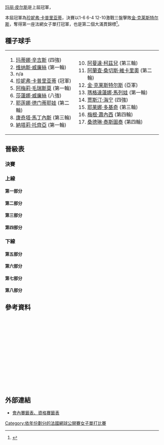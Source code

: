 {{noteTA|G1=Tennis
|1=zh-hans:轮; zh-hk:圈 ;zh-tw:轮
|2=zh-hans:半区; zh-hk:半部; zh-tw:線;
|3=zh-hans:半决赛; zh-hk:準決賽; zh-tw:四強;
|4=zh-hans:半準决赛; zh-hk:半準決賽; zh-tw:八強;
}}

{{GrandSlamEvents|2001|法國網球公開賽|
 | defchamp = {{flagicon|FRA}} [[玛丽·皮尔斯|玛丽·皮尔斯]]
 | champ = {{flagicon|USA}} [[珍妮弗·卡普里亚蒂|珍妮弗·卡普里亚蒂]]
 | runner = {{flagicon|BEL}} [[金·克莱斯特尔斯|金·克莱斯特尔斯]]
 | score = 1-6, 6-4, 12-10
}}

{{main|2001年法國網球公開賽}}

[[玛丽·皮尔斯|玛丽·皮尔斯]]是上屆冠軍，

本屆冠軍為[[珍妮弗·卡普里亚蒂|珍妮弗·卡普里亚蒂]]，決賽以1-6 6-4 12-10激戰三盤擊敗[[金·克莱斯特尔斯|金·克莱斯特尔斯]]，奪得第一座法網女子單打冠軍，也是第二個大滿貫錦標<ref>{{Cite web |url=http://www.nytimes.com/2001/06/10/sports/tennis-capriati-fashions-french-open-masterpiece.html |title=TENNIS; Capriati Fashions French Open Masterpiece - The New York Times<!-- 机器人生成的标题 --> |accessdate=2010-03-03 |archive-date=2015-05-27 |archive-url=https://web.archive.org/web/20150527160824/http://www.nytimes.com/2001/06/10/sports/tennis-capriati-fashions-french-open-masterpiece.html |dead-url=no }}</ref>。

==種子球手==
{|
|valign=top|
<ol>
<li> {{flagicon|SUI}} [[玛蒂娜·辛吉斯|玛蒂娜·辛吉斯]] (四強)</li>
<li> {{flagicon|USA}} [[维纳斯·威廉絲|维纳斯·威廉絲]] (第一輪)</li>
<li> n/a </li>
<li> {{flagicon|USA}} [[珍妮弗·卡普里亚蒂|珍妮弗·卡普里亚蒂]] (冠軍)</li>
<li> {{flagicon|FRA}} [[阿梅莉·毛瑞斯莫|阿梅莉·毛瑞斯莫]] (第一輪)</li>
<li> {{flagicon|USA}} [[莎蓮娜·威廉絲|莎蓮娜·威廉絲]] (八強)</li>
<li> {{flagicon|RUS}} [[耶莲娜·德门蒂耶娃|耶莲娜·德门蒂耶娃]] (第二輪)</li>
<li> {{flagicon|ESP}} [[康奇塔·馬丁內斯|康奇塔·馬丁內斯]] (第三輪)</li>
<li> {{flagicon|FRA}} [[納塔莉·托齊亞|納塔莉·托齊亞]] (第一輪)</li>
</ol>
|valign=top|
<ol start=10>
<li> {{flagicon|RSA}} [[阿曼達·柯茲兒|阿曼達·柯茲兒]] (第三輪)</li>
<li> {{flagicon|ESP}} [[阿蘭查·桑切斯·維卡里奧|阿蘭查·桑切斯·維卡里奧]] (第二輪)</li>
<li> {{flagicon|BEL}} [[金·克莱斯特尔斯|金·克莱斯特尔斯]] (亞軍)</li>
<li> {{flagicon|BUL}} [[瑪格達蓮娜·馬列娃|瑪格達蓮娜·馬列娃]] (第一輪)</li>
<li> {{flagicon|BEL}} [[贾斯汀·海宁|贾斯汀·海宁]] (四強)</li>
<li> {{flagicon|YUG|FR}} [[耶莱娜·多基奇|耶莱娜·多基奇]] (第三輪)</li>
<li> {{flagicon|USA}} [[梅根·蕭內西|梅根·蕭內西]] (第四輪)</li>
<li> {{flagicon|FRA}} [[桑德琳·泰斯圖泰|桑德琳·泰斯圖泰]] (第四輪)</li>
</ol>
|}

==晉級表==
{{Draw key}}

===決賽===
{{8TeamBracket-Tennis3
| RD1=八強
| RD2=四強
| RD3=決賽
| team-width=175
| RD3-team1={{flagicon|USA}} '''[[珍妮弗·卡普里亚蒂|卡普里亚蒂]]'''
| RD3-seed1=4
| RD3-team2={{flagicon|BEL}} [[金·克莱斯特尔斯|克莱斯特尔斯]]
| RD3-seed2=12
| RD3-score1-1=1
| RD3-score2-1='''6'''
| RD3-score1-2='''6'''
| RD3-score2-2=4
| RD3-score1-3='''12'''
| RD3-score2-3=10
| RD2-team1={{flagicon|SUI}} [[玛蒂娜·辛吉斯|辛吉斯]]
| RD2-seed1=1
| RD2-team2={{flagicon|USA}} '''[[珍妮弗·卡普里亚蒂|卡普里亚蒂]]'''
| RD2-seed2=4
| RD2-score1-1=4
| RD2-score2-1='''6'''
| RD2-score1-2=3
| RD2-score2-2='''6'''
| RD2-team3={{flagicon|BEL}} '''[[金·克莱斯特尔斯|克莱斯特尔斯]]'''
| RD2-seed3=12
| RD2-team4={{flagicon|BEL}} [[贾斯汀·海宁|海宁]]
| RD2-seed4=14
| RD2-score3-1=2
| RD2-score4-1='''6'''
| RD2-score3-2='''7'''
| RD2-score4-2=5
| RD2-score3-3='''6'''
| RD2-score4-3=3
| RD1-team1={{flagicon|SUI}} '''[[玛蒂娜·辛吉斯|辛吉斯]]'''
| RD1-seed1=1
| RD1-team2={{flagicon|ITA}} [[弗蘭切斯卡·斯基亞沃內|斯基亞沃內]]
| RD1-seed2= 
| RD1-score1-1='''6'''
| RD1-score2-1=1
| RD1-score1-2='''6'''
| RD1-score2-2=4
| RD1-team3={{flagicon|USA}} '''[[珍妮弗·卡普里亚蒂|卡普里亚蒂]]'''
| RD1-seed3=4
| RD1-team4={{flagicon|USA}} [[莎蓮娜·威廉絲|S 威廉絲]]
| RD1-seed4=6
| RD1-score3-1='''6'''
| RD1-score4-1=2
| RD1-score3-2=5
| RD1-score4-2='''7'''
| RD1-score3-3='''6'''
| RD1-score4-3=2
| RD1-team5={{flagicon|BEL}} '''[[金·克莱斯特尔斯|克莱斯特尔斯]]'''
| RD1-seed5=12
| RD1-team6={{flagicon|HUN}} [[佩特拉·曼杜拉|曼杜拉]]
| RD1-seed6=Q
| RD1-score5-1='''6'''
| RD1-score6-1=1
| RD1-score5-2='''6'''
| RD1-score6-2=3
| RD1-team7={{flagicon|RUS}} [[莉娜·克拉斯诺鲁茨卡娅|克拉斯诺鲁茨卡娅]]
| RD1-seed7= 
| RD1-team8={{flagicon|BEL}} '''[[贾斯汀·海宁|海宁]]'''
| RD1-seed8=14
| RD1-score7-1=1
| RD1-score8-1='''6'''
| RD1-score7-2=2
| RD1-score8-2='''6'''
}}
===上線===
====第一部分====
{{16TeamBracket-Compact-Tennis3
| RD1=第一輪
| RD2=第二輪
| RD3=第三輪
| RD4=第四輪
| RD4-team01={{flagicon|SUI}} '''[[玛蒂娜·辛吉斯|辛吉斯]]'''
| RD4-seed01=1
| RD4-team02={{flagicon|FRA}} [[桑德琳·泰斯圖泰|泰斯圖泰]]
| RD4-seed02=17
| RD4-score01-1='''6'''
| RD4-score02-1=1
| RD4-score01-2=2
| RD4-score02-2='''6'''
| RD4-score01-3='''6'''
| RD4-score02-3=2
| RD3-team01={{flagicon|SUI}} '''[[玛蒂娜·辛吉斯|辛吉斯]]'''
| RD3-seed01=1
| RD3-team02={{flagicon|AUS}} [[Rachel_McQuillan|McQuillan]]
| RD3-seed02=
| RD3-score01-1='''7'''
| RD3-score02-1=5
| RD3-score01-2='''6'''
| RD3-score02-2=1
| RD3-team03={{flagicon|RUS}} [[Elena_Bovina|Bovina]]
| RD3-seed03=
| RD3-team04={{flagicon|FRA}} '''[[桑德琳·泰斯圖泰|泰斯圖泰]]'''
| RD3-seed04=17
| RD3-score03-1=3
| RD3-score04-1='''6'''
| RD3-score03-2=6<sup>3</sup>
| RD3-score04-2='''7<sup>7</sup>'''
| RD2-team01={{flagicon|SUI}} '''[[玛蒂娜·辛吉斯|辛吉斯]]'''
| RD2-seed01=1
| RD2-team02={{flagicon|COL}} [[Catalina_Castano|Castano]]
| RD2-seed02=
| RD2-score01-1='''6'''
| RD2-score02-1=1
| RD2-score01-2='''6'''
| RD2-score02-2=0
| RD2-team03={{flagicon|AUS}} '''[[Rachel_McQuillan|McQuillan]]'''
| RD2-seed03=
| RD2-team04={{flagicon|USA}} [[Jill_Craybas|Craybas]]
| RD2-seed04=
| RD2-score03-1=4
| RD2-score04-1='''6'''
| RD2-score03-2='''6'''
| RD2-score04-2=1
| RD2-score03-3='''10'''
| RD2-score04-3=8
| RD2-team05={{flagicon|SVK}} [[Martina_Sucha|Sucha]]
| RD2-seed05=Q
| RD2-team06={{flagicon|RUS}} '''[[Elena_Bovina|Bovina]]'''
| RD2-seed06=
| RD2-score05-1=3
| RD2-score06-1='''6'''
| RD2-score05-2='''6'''
| RD2-score06-2=2
| RD2-score05-3=2
| RD2-score06-3='''6'''
| RD2-team07={{flagicon|BLR}} [[Tatiana_Poutchek|Poutchek]]
| RD2-seed07=
| RD2-team08={{flagicon|FRA}} '''[[桑德琳·泰斯圖泰|泰斯圖泰]]'''
| RD2-seed08=17
| RD2-score07-1=4
| RD2-score08-1='''6'''
| RD2-score07-2=0
| RD2-score08-2='''6'''
| RD1-team01={{flagicon|SUI}} '''[[玛蒂娜·辛吉斯|辛吉斯]]'''
| RD1-seed01=1
| RD1-team02={{flagicon|ESP}} [[Gala_Leon_Garcia|Leon Garcia]]
| RD1-seed02=
| RD1-score01-1='''6'''
| RD1-score02-1=1
| RD1-score01-2='''6'''
| RD1-score02-2=0
| RD1-team03={{flagicon|COL}} '''[[Catalina_Castano|Castano]]'''
| RD1-seed03=
| RD1-team04={{flagicon|FRA}} [[Marion_Bartoli|Bartoli]]
| RD1-seed04=WC
| RD1-score03-1='''6'''
| RD1-score04-1=4
| RD1-score03-2='''6'''
| RD1-score04-2=3
| RD1-team05={{flagicon|AUS}} '''[[Rachel_McQuillan|McQuillan]]'''
| RD1-seed05=
| RD1-team06={{flagicon|INA}} [[Wynne_Prakusya|Prakusya]]
| RD1-seed06=LL
| RD1-score05-1=3
| RD1-score06-1='''6'''
| RD1-score05-2='''6'''
| RD1-score06-2=1
| RD1-score05-3='''6'''
| RD1-score06-3=1
| RD1-team07={{flagicon|USA}} '''[[Jill_Craybas|Craybas]]'''
| RD1-seed07=
| RD1-team08={{flagicon|CZE}} [[Sandra_Kleinová|Kleinová]]
| RD1-seed08=
| RD1-score07-1=4
| RD1-score08-1='''6'''
| RD1-score07-2='''6'''
| RD1-score08-2=1
| RD1-score07-3='''7'''
| RD1-score08-3=5
| RD1-team09={{flagicon|SVK}} '''[[Martina_Sucha|Sucha]]'''
| RD1-seed09=Q
| RD1-team10={{flagicon|RUS}} [[Anastasia_Myskina|Myskina]]
| RD1-seed10=
| RD1-score09-1='''6'''
| RD1-score10-1=2
| RD1-score09-2='''6'''
| RD1-score10-2=4
| RD1-team11={{flagicon|RUS}} '''[[Elena_Bovina|Bovina]]'''
| RD1-seed11=
| RD1-team12={{flagicon|CAN}} [[Jana_Nejedly|Nejedly]]
| RD1-seed12=
| RD1-score11-1='''6'''
| RD1-score12-1=0
| RD1-score11-2='''6'''
| RD1-score12-2=4
| RD1-team13={{flagicon|BLR}} '''[[Tatiana_Poutchek|Poutchek]]'''
| RD1-seed13=
| RD1-team14={{flagicon|AUS}} [[Evie_Dominikovic|Dominikovic]]
| RD1-seed14=
| RD1-score13-1=1
| RD1-score14-1='''6'''
| RD1-score13-2='''6'''
| RD1-score14-2=2
| RD1-score13-3='''6'''
| RD1-score14-3=3
| RD1-team15={{flagicon|FRA}} '''[[桑德琳·泰斯圖泰|泰斯圖泰]]'''
| RD1-seed15=17
| RD1-team16={{flagicon|USA}} [[Dawn_Buth|Buth]]
| RD1-seed16=
| RD1-score15-1='''6'''
| RD1-score16-1=1
| RD1-score15-2='''6'''
| RD1-score16-2=1
}}

====第二部分====
{{16TeamBracket-Compact-Tennis3
| RD1=第一輪
| RD2=第二輪
| RD3=第三輪
| RD4=第四輪
| RD4-team01={{flagicon|ITA}} '''[[弗蘭切斯卡·斯基亞沃內|斯基亞沃內]]'''
| RD4-seed01=
| RD4-team02={{flagicon|ZIM}} [[Cara_Black|Black]]
| RD4-seed02=
| RD4-score01-1='''7<sup>7</sup>'''
| RD4-score02-1=6<sup>2</sup>
| RD4-score01-2='''6'''
| RD4-score02-2=1
| RD3-team01={{flagicon|RSA}} [[阿曼達·柯茲兒|柯茲兒]]
| RD3-seed01=10
| RD3-team02={{flagicon|ITA}} '''[[弗蘭切斯卡·斯基亞沃內|斯基亞沃內]]'''
| RD3-seed02=
| RD3-score01-1=5
| RD3-score02-1='''7'''
| RD3-score01-2=4
| RD3-score02-2='''6'''
| RD3-team03={{flagicon|ZIM}} '''[[Cara_Black|Black]]'''
| RD3-seed03=
| RD3-team04={{flagicon|ESP}} [[康奇塔·馬丁內斯|馬丁內斯]]
| RD3-seed04=8
| RD3-score03-1=3
| RD3-score04-1='''6'''
| RD3-score03-2='''6'''
| RD3-score04-2=3
| RD3-score03-3='''6'''
| RD3-score04-3=4
| RD2-team01={{flagicon|RSA}} '''[[阿曼達·柯茲兒|柯茲兒]]'''
| RD2-seed01=10
| RD2-team02={{flagicon|ESP}} [[Virginia_Ruano_Pascual|Ruano Pascual]]
| RD2-seed02=
| RD2-score01-1='''6'''
| RD2-score02-1=4
| RD2-score01-2='''7'''
| RD2-score02-2=5
| RD2-team03={{flagicon|ESP}} [[Angeles_Montolio|Montolio]]
| RD2-seed03=
| RD2-team04={{flagicon|ITA}} '''[[弗蘭切斯卡·斯基亞沃內|斯基亞沃內]]'''
| RD2-seed04=
| RD2-score03-1=4
| RD2-score04-1='''6'''
| RD2-score03-2=1
| RD2-score04-2='''6'''
| RD2-team05={{flagicon|SUI}} [[Patty_Schnyder|Schnyder]]
| RD2-seed05=
| RD2-team06={{flagicon|ZIM}} '''[[Cara_Black|Black]]'''
| RD2-seed06=
| RD2-score05-1=2
| RD2-score06-1='''6'''
| RD2-score05-2=5
| RD2-score06-2='''7'''
| RD2-team07={{flagicon|SVK}} [[Daniela_Hantuchová|Hantuchová]]
| RD2-seed07=
| RD2-team08={{flagicon|ESP}} '''[[康奇塔·馬丁內斯|馬丁內斯]]'''
| RD2-seed08=8
| RD2-score07-1=6<sup>4</sup>
| RD2-score08-1='''7<sup>7</sup>'''
| RD2-score07-2=4
| RD2-score08-2='''6'''
| RD1-team01={{flagicon|RSA}} '''[[阿曼達·柯茲兒|柯茲兒]]'''
| RD1-seed01=10
| RD1-team02={{flagicon|GER}} [[Bianka_Lamade|Lamade]]
| RD1-seed02=
| RD1-score01-1='''6'''
| RD1-score02-1=4
| RD1-score01-2='''6'''
| RD1-score02-2=2
| RD1-team03={{flagicon|ESP}} '''[[Virginia_Ruano_Pascual|Ruano Pascual]]'''
| RD1-seed03=
| RD1-team04={{flagicon|USA}} [[Jennifer_Hopkins|Hopkins]]
| RD1-seed04=
| RD1-score03-1='''6'''
| RD1-score04-1=1
| RD1-score03-2='''6'''
| RD1-score04-2=1
| RD1-team05={{flagicon|ESP}} '''[[Angeles_Montolio|Montolio]]'''
| RD1-seed05=
| RD1-team06={{flagicon|USA}} [[Sandra_Cacic|Cacic]]
| RD1-seed06=
| RD1-score05-1='''6'''
| RD1-score06-1=1
| RD1-score05-2='''6'''
| RD1-score06-2=0
| RD1-team07={{flagicon|ITA}} '''[[弗蘭切斯卡·斯基亞沃內|斯基亞沃內]]'''
| RD1-seed07=
| RD1-team08={{flagicon|SUI}} [[Miroslava_Vavrinec|Vavrinec (Federer)]]
| RD1-seed08=
| RD1-score07-1='''6'''
| RD1-score08-1=4
| RD1-score07-2='''7'''
| RD1-score08-2=5
| RD1-team09={{flagicon|SUI}} '''[[Patty_Schnyder|Schnyder]]'''
| RD1-seed09=
| RD1-team10={{flagicon|USA}} [[Allison_Bradshaw|Bradshaw]]
| RD1-seed10=
| RD1-score09-1='''6'''
| RD1-score10-1=0
| RD1-score09-2='''6'''
| RD1-score10-2=3
| RD1-team11={{flagicon|ZIM}} '''[[Cara_Black|Black]]'''
| RD1-seed11=
| RD1-team12={{flagicon|NED}} [[Kristie_Boogert|Boogert]]
| RD1-seed12=
| RD1-score11-1='''6'''
| RD1-score12-1=2
| RD1-score11-2='''6'''
| RD1-score12-2=0
| RD1-team13={{flagicon|SVK}} '''[[Daniela_Hantuchová|Hantuchová]]'''
| RD1-seed13=
| RD1-team14={{flagicon|USA}} [[Alexandra_Stevenson|Stevenson]]
| RD1-seed14=
| RD1-score13-1='''6'''
| RD1-score14-1=3
| RD1-score13-2='''6'''
| RD1-score14-2=3
| RD1-team15={{flagicon|ESP}} '''[[康奇塔·馬丁內斯|馬丁內斯]]'''
| RD1-seed15=8
| RD1-team16={{flagicon|FRA}} [[Anne-Gaelle_Sidot|Sidot]]
| RD1-seed16=
| RD1-score15-1='''6'''
| RD1-score16-1=1
| RD1-score15-2='''6'''
| RD1-score16-2=1
}}

====第三部分====
{{16TeamBracket-Compact-Tennis3
| RD1=第一輪
| RD2=第二輪
| RD3=第三輪
| RD4=第四輪
| RD4-team01={{flagicon|USA}} '''[[珍妮弗·卡普里亚蒂|卡普里亚蒂]]'''
| RD4-seed01=4
| RD4-team02={{flagicon|USA}} [[梅根·蕭內西|蕭內西]]
| RD4-seed02=16
| RD4-score01-1='''7'''
| RD4-score02-1=5
| RD4-score01-2='''6'''
| RD4-score02-2=1
| RD3-team01={{flagicon|USA}} '''[[珍妮弗·卡普里亚蒂|卡普里亚蒂]]'''
| RD3-seed01=4
| RD3-team02={{flagicon|CRO}} [[Mirjana_Lučić|Lučić]]
| RD3-seed02=Q
| RD3-score01-1='''6'''
| RD3-score02-1=3
| RD3-score01-2='''6'''
| RD3-score02-2=1
| RD3-team03={{flagicon|SVK}} [[Janette_Husárová|Husárová]]
| RD3-seed03=
| RD3-team04={{flagicon|USA}} '''[[梅根·蕭內西|蕭內西]]'''
| RD3-seed04=16
| RD3-score03-1=5
| RD3-score04-1='''7'''
| RD3-score03-2=4
| RD3-score04-2='''6'''
| RD2-team01={{flagicon|USA}} '''[[珍妮弗·卡普里亚蒂|卡普里亚蒂]]'''
| RD2-seed01=4
| RD2-team02={{flagicon|ITA}} [[Tathiana_Garbin|Garbin]]
| RD2-seed02=
| RD2-score01-1='''6'''
| RD2-score02-1=2
| RD2-score01-2='''6'''
| RD2-score02-2=1
| RD2-team03={{flagicon|CRO}} '''[[Mirjana_Lučić|Lučić]]'''
| RD2-seed03=Q
| RD2-team04={{flagicon|ESP}} [[Eva_Bes-Ostariz|Bes-Ostariz]]
| RD2-seed04=Q
| RD2-score03-1='''6'''
| RD2-score04-1=1
| RD2-score03-2='''6'''
| RD2-score04-2=3
| RD2-team05={{flagicon|FRA}} [[Laurence_Andretto|Andretto]]
| RD2-seed05=WC
| RD2-team06={{flagicon|SVK}} '''[[Janette_Husárová|Husárová]]'''
| RD2-seed06=
| RD2-score05-1=2
| RD2-score06-1='''6'''
| RD2-score05-2=2
| RD2-score06-2='''6'''
| RD2-team07={{flagicon|USA}} [[Meilen_Tu|Tu]]
| RD2-seed07=
| RD2-team08={{flagicon|USA}} '''[[梅根·蕭內西|蕭內西]]'''
| RD2-seed08=16
| RD2-score07-1='''6'''
| RD2-score08-1=3
| RD2-score07-2=1
| RD2-score08-2='''6'''
| RD2-score07-3=1
| RD2-score08-3='''6'''
| RD1-team01={{flagicon|USA}} '''[[珍妮弗·卡普里亚蒂|卡普里亚蒂]]'''
| RD1-seed01=4
| RD1-team02={{flagicon|FRA}} [[Émilie_Loit|Loit]]
| RD1-seed02=
| RD1-score01-1='''6'''
| RD1-score02-1=2
| RD1-score01-2='''7'''
| RD1-score02-2=5
| RD1-team03={{flagicon|ITA}} '''[[Tathiana_Garbin|Garbin]]'''
| RD1-seed03=
| RD1-team04={{flagicon|ESP}} [[Conchita_Martínez_Granados|Martínez Granados]]
| RD1-seed04=Q
| RD1-score03-1='''6'''
| RD1-score04-1=3
| RD1-score03-2='''6'''
| RD1-score04-2=1
| RD1-team05={{flagicon|CRO}} '''[[Mirjana_Lučić|Lučić]]'''
| RD1-seed05=Q
| RD1-team06={{flagicon|GER}} [[Marlene_Weingartner|Weingartner]]
| RD1-seed06=
| RD1-score05-1=3
| RD1-score06-1='''6'''
| RD1-score05-2='''6'''
| RD1-score06-2=1
| RD1-score05-3='''6'''
| RD1-score06-3=1
| RD1-team07={{flagicon|ESP}} '''[[Eva_Bes-Ostariz|Bes-Ostariz]]'''
| RD1-seed07=Q
| RD1-team08={{flagicon|BUL}} [[Pavlina_Nola|Nola]]
| RD1-seed08=
| RD1-score07-1='''6'''
| RD1-score08-1=1
| RD1-score07-2='''6'''
| RD1-score08-2=4
| RD1-team09={{flagicon|FRA}} '''[[Laurence_Andretto|Andretto]]'''
| RD1-seed09=WC
| RD1-team10={{flagicon|VEN}} [[Maria_Vento-Kabchi|Vento]]
| RD1-seed10=
| RD1-score09-1='''7'''
| RD1-score10-1=5
| RD1-score09-2='''6'''
| RD1-score10-2=0
| RD1-team11={{flagicon|SVK}} '''[[Janette_Husárová|Husárová]]'''
| RD1-seed11=
| RD1-team12={{flagicon|SVK}} [[Ľudmila_Cervanová|Cervanová]]
| RD1-seed12=
| RD1-score11-1='''6'''
| RD1-score12-1=2
| RD1-score11-2='''6'''
| RD1-score12-2=4
| RD1-team13={{flagicon|USA}} '''[[Meilen_Tu|Tu]]'''
| RD1-seed13=
| RD1-team14={{flagicon|FRA}} [[Alexandra_Fusai|Fusai]]
| RD1-seed14=WC
| RD1-score13-1='''6'''
| RD1-score14-1=3
| RD1-score13-2='''6'''
| RD1-score14-2=3
| RD1-team15={{flagicon|USA}} '''[[梅根·蕭內西|蕭內西]]'''
| RD1-seed15=16
| RD1-team16={{flagicon|SLO}} [[Tina_Pisnik|Pisnik]]
| RD1-seed16=
| RD1-score15-1='''6'''
| RD1-score16-1=3
| RD1-score15-2='''6'''
| RD1-score16-2=1
}}

====第四部分====
{{16TeamBracket-Compact-Tennis3
| RD1=第一輪
| RD2=第二輪
| RD3=第三輪
| RD4=第四輪
| RD4-team01={{flagicon|RUS}} [[Nadia_Petrova|Petrova]]
| RD4-seed01=
| RD4-team02={{flagicon|USA}} '''[[莎蓮娜·威廉絲|S 威廉絲]]'''
| RD4-seed02=6
| RD4-score01-1=3
| RD4-score02-1='''6'''
| RD4-score01-2=1
| RD4-score02-2='''6'''
| RD3-team01={{flagicon|USA}} [[Amy_Frazier|Frazier]]
| RD3-seed01=
| RD3-team02={{flagicon|RUS}} '''[[Nadia_Petrova|Petrova]]'''
| RD3-seed02=
| RD3-score01-1='''7<sup>7</sup>'''
| RD3-score02-1=6<sup>2</sup>
| RD3-score01-2=4
| RD3-score02-2='''6'''
| RD3-score01-3=3
| RD3-score02-3='''6'''
| RD3-team03={{flagicon|HUN}} [[Zsófia_Gubacsi|Gubacsi]]
| RD3-seed03=Q
| RD3-team04={{flagicon|USA}} '''[[莎蓮娜·威廉絲|S 威廉絲]]'''
| RD3-seed04=6
| RD3-score03-1=1
| RD3-score04-1='''6'''
| RD3-score03-2=2
| RD3-score04-2='''6'''
| RD2-team01={{flagicon|ESP}} [[阿蘭查·桑切斯·維卡里奧|桑切斯·維卡里奧]]
| RD2-seed01=11
| RD2-team02={{flagicon|USA}} '''[[Amy_Frazier|Frazier]]'''
| RD2-seed02=
| RD2-score01-1='''6'''
| RD2-score02-1=1
| RD2-score01-2=3
| RD2-score02-2='''6'''
| RD2-score01-3=4
| RD2-score02-3='''6'''
| RD2-team03={{flagicon|RUS}} '''[[Nadia_Petrova|Petrova]]'''
| RD2-seed03=
| RD2-team04={{flagicon|ESP}} [[Magüi_Serna|Serna]]
| RD2-seed04=
| RD2-score03-1='''6'''
| RD2-score04-1=2
| RD2-score03-2='''6'''
| RD2-score04-2=2
| RD2-team05={{flagicon|GER}} [[Barbara_Rittner|Rittner]]
| RD2-seed05=
| RD2-team06={{flagicon|HUN}} '''[[Zsófia_Gubacsi|Gubacsi]]'''
| RD2-seed06=Q
| RD2-score05-1='''6'''
| RD2-score06-1=0
| RD2-score05-2=5
| RD2-score06-2='''7'''
| RD2-score05-3=4
| RD2-score06-3='''6'''
| RD2-team07={{flagicon|SLO}} [[Katarina_Srebotnik|Srebotnik]]
| RD2-seed07=Q
| RD2-team08={{flagicon|USA}} '''[[莎蓮娜·威廉絲|S 威廉絲]]'''
| RD2-seed08=6
| RD2-score07-1=0
| RD2-score08-1='''6'''
| RD2-score07-2=5
| RD2-score08-2='''7'''
| RD1-team01={{flagicon|ESP}} '''[[阿蘭查·桑切斯·維卡里奧|桑切斯·維卡里奧]]'''
| RD1-seed01=11
| RD1-team02={{flagicon|GER}} [[Greta_Arn|Arn]]
| RD1-seed02=Q
| RD1-score01-1=4
| RD1-score02-1='''6'''
| RD1-score01-2='''6'''
| RD1-score02-2=2
| RD1-score01-3='''6'''
| RD1-score02-3=1
| RD1-team03={{flagicon|USA}} '''[[Amy_Frazier|Frazier]]'''
| RD1-seed03=
| RD1-team04={{flagicon|ITA}} [[Adriana_Serra_Zanetti|Serra Zanetti]]
| RD1-seed04=Q
| RD1-score03-1='''6'''
| RD1-score04-1=2
| RD1-score03-2='''6'''
| RD1-score04-2=0
| RD1-team05={{flagicon|RUS}} '''[[Nadia_Petrova|Petrova]]'''
| RD1-seed05=
| RD1-team06={{flagicon|SVK}} [[Karina_Habšudová|Habšudová]]
| RD1-seed06=
| RD1-score05-1='''6'''
| RD1-score06-1=3
| RD1-score05-2='''7'''
| RD1-score06-2=5
| RD1-team07={{flagicon|ESP}} '''[[Magüi_Serna|Serna]]'''
| RD1-seed07=
| RD1-team08={{flagicon|UZB}} [[Iroda_Tulyaganova|Tulyaganova]]
| RD1-seed08=
| RD1-score07-1='''6'''
| RD1-score08-1=3
| RD1-score07-2='''7'''
| RD1-score08-2=5
| RD1-team09={{flagicon|GER}} '''[[Barbara_Rittner|Rittner]]'''
| RD1-seed09=
| RD1-team10={{flagicon|SLO}} [[Maja_Matevžič|Matevžič]]
| RD1-seed10=Q
| RD1-score09-1='''6'''
| RD1-score10-1=2
| RD1-score09-2='''6'''
| RD1-score10-2=3
| RD1-team11={{flagicon|HUN}} '''[[Zsófia_Gubacsi|Gubacsi]]'''
| RD1-seed11=Q
| RD1-team12={{flagicon|THA}} [[Tamarine_Tanasugarn|Tanasugarn]]
| RD1-seed12=
| RD1-score11-1=4
| RD1-score12-1='''6'''
| RD1-score11-2='''7'''
| RD1-score12-2=5
| RD1-score11-3='''7'''
| RD1-score12-3=5
| RD1-team13={{flagicon|SLO}} '''[[Katarina_Srebotnik|Srebotnik]]'''
| RD1-seed13=Q
| RD1-team14={{flagicon|ITA}} [[Giulia_Casoni|Casoni]]
| RD1-seed14=
| RD1-score13-1='''7<sup>7</sup>'''
| RD1-score14-1=6<sup>2</sup>
| RD1-score13-2='''6'''
| RD1-score14-2=3
| RD1-team15={{flagicon|USA}} '''[[莎蓮娜·威廉絲|S 威廉絲]]'''
| RD1-seed15=6
| RD1-team16={{flagicon|FRA}} [[Sarah_Pitkowski|Pitkowski]]
| RD1-seed16=
| RD1-score15-1='''6'''
| RD1-score16-1=2
| RD1-score15-2=6<sup>4</sup>
| RD1-score16-2='''7<sup>7</sup>'''
| RD1-score15-3='''6'''
| RD1-score16-3=1
}}

===下線===
====第五部分====
{{16TeamBracket-Compact-Tennis3
| RD1=第一輪
| RD2=第二輪
| RD3=第三輪
| RD4=第四輪
| RD4-team01={{flagicon|SVK}} [[Henrieta_Nagyová|Nagyová]]
| RD4-seed01=
| RD4-team02={{flagicon|BEL}} '''[[金·克莱斯特尔斯|克莱斯特尔斯]]'''
| RD4-seed02=12
| RD4-score01-1=4
| RD4-score02-1='''6'''
| RD4-score01-2='''6'''
| RD4-score02-2=4
| RD4-score01-3=3
| RD4-score02-3='''6'''
| RD3-team01={{flagicon|SVK}} '''[[Henrieta_Nagyová|Nagyová]]'''
| RD3-seed01=
| RD3-team02={{flagicon|FRA}} [[Nathalie_Dechy|Dechy]]
| RD3-seed02=
| RD3-score01-1='''7'''
| RD3-score02-1=5
| RD3-score01-2=4
| RD3-score02-2='''6'''
| RD3-score01-3='''6'''
| RD3-score02-3=3
| RD3-team03={{flagicon|ESP}} [[Marta_Marrero|Marrero]]
| RD3-seed03=
| RD3-team04={{flagicon|BEL}} '''[[金·克莱斯特尔斯|克莱斯特尔斯]]'''
| RD3-seed04=12
| RD3-score03-1=2
| RD3-score04-1='''6'''
| RD3-score03-2=2
| RD3-score04-2='''6'''
| RD2-team01={{flagicon|RUS}} [[耶莲娜·德门蒂耶娃|德门蒂耶娃]]
| RD2-seed01=7
| RD2-team02={{flagicon|SVK}} '''[[Henrieta_Nagyová|Nagyová]]'''
| RD2-seed02=
| RD2-score01-1=5
| RD2-score02-1='''7'''
| RD2-score01-2=5
| RD2-score02-2='''7'''
| RD2-team03={{flagicon|FRA}} '''[[Nathalie_Dechy|Dechy]]'''
| RD2-seed03=
| RD2-team04={{flagicon|RSA}} [[Joannette_Kruger|Kruger]]
| RD2-seed04=
| RD2-score03-1='''6'''
| RD2-score04-1=3
| RD2-score03-2='''6'''
| RD2-score04-2=2
| RD2-team05={{flagicon|TUN}} [[Selima_Sfar|Sfar]]
| RD2-seed05=
| RD2-team06={{flagicon|ESP}} '''[[Marta_Marrero|Marrero]]'''
| RD2-seed06=
| RD2-score05-1=3
| RD2-score06-1='''6'''
| RD2-score05-2='''7'''
| RD2-score06-2=5
| RD2-score05-3=4
| RD2-score06-3='''6'''
| RD2-team07={{flagicon|ARG}} [[Mariana_Diaz-Oliva|Diaz-Oliva]]
| RD2-seed07=
| RD2-team08={{flagicon|BEL}} '''[[金·克莱斯特尔斯|克莱斯特尔斯]]'''
| RD2-seed08=12
| RD2-score07-1=5
| RD2-score08-1='''7'''
| RD2-score07-2=1
| RD2-score08-2='''6'''
| RD1-team01={{flagicon|RUS}} '''[[耶莲娜·德门蒂耶娃|德门蒂耶娃]]'''
| RD1-seed01=7
| RD1-team02={{flagicon|FRA}} [[Celine_Beigbeder|Beigbeder]]
| RD1-seed02=WC
| RD1-score01-1='''6'''
| RD1-score02-1=4
| RD1-score01-2='''6'''
| RD1-score02-2=1
| RD1-team03={{flagicon|SVK}} '''[[Henrieta_Nagyová|Nagyová]]'''
| RD1-seed03=
| RD1-team04={{flagicon|ISR}} [[Anna_Smashnova|Smashnova]]
| RD1-seed04=
| RD1-score03-1='''6'''
| RD1-score04-1=4
| RD1-score03-2='''6'''
| RD1-score04-2=4
| RD1-team05={{flagicon|FRA}} '''[[Nathalie_Dechy|Dechy]]'''
| RD1-seed05=
| RD1-team06={{flagicon|AUS}} [[Alicia_Molik|Molik]]
| RD1-seed06=WC
| RD1-score05-1=5
| RD1-score06-1='''7'''
| RD1-score05-2='''6'''
| RD1-score06-2=4
| RD1-score05-3='''6'''
| RD1-score06-3=4
| RD1-team07={{flagicon|RSA}} '''[[Joannette_Kruger|Kruger]]'''
| RD1-seed07=
| RD1-team08={{flagicon|USA}} [[Lilia_Osterloh|Osterloh]]
| RD1-seed08=
| RD1-score07-1=2
| RD1-score08-1='''6'''
| RD1-score07-2='''6'''
| RD1-score08-2=2
| RD1-score07-3='''10'''
| RD1-score08-3=8
| RD1-team09={{flagicon|TUN}} '''[[Selima_Sfar|Sfar]]'''
| RD1-seed09=
| RD1-team10={{flagicon|CZE}} [[Květa_Hrdličková|Hrdličková]]
| RD1-seed10=
| RD1-score09-1='''6'''
| RD1-score10-1=4
| RD1-score09-2='''6'''
| RD1-score10-2=4
| RD1-team11={{flagicon|ESP}} '''[[Marta_Marrero|Marrero]]'''
| RD1-seed11=
| RD1-team12={{flagicon|ROU}} [[Ruxandra_Dragomir-Ilie|Dragomir-Ilie]]
| RD1-seed12=
| RD1-score11-1='''6'''
| RD1-score12-1=3
| RD1-score11-2=4
| RD1-score12-2='''6'''
| RD1-score11-3='''6'''
| RD1-score12-3=2
| RD1-team13={{flagicon|ARG}} '''[[Mariana_Diaz-Oliva|Diaz-Oliva]]'''
| RD1-seed13=
| RD1-team14={{flagicon|BUL}} [[Lubomira_Bacheva|Bacheva]]
| RD1-seed14=
| RD1-score13-1='''7'''
| RD1-score14-1=5
| RD1-score13-2='''6'''
| RD1-score14-2=4
| RD1-team15={{flagicon|BEL}} '''[[金·克莱斯特尔斯|克莱斯特尔斯]]'''
| RD1-seed15=12
| RD1-team16={{flagicon|ARG}} [[Maria_Emilia_Salerni|Salerni]]
| RD1-seed16=Q
| RD1-score15-1='''6'''
| RD1-score16-1=3
| RD1-score15-2='''6'''
| RD1-score16-2=4
}}

====第六部分====
{{16TeamBracket-Compact-Tennis3
| RD1=第一輪
| RD2=第二輪
| RD3=第三輪
| RD4=第四輪
| RD4-team01={{flagicon|HUN}} '''[[佩特拉·曼杜拉|曼杜拉]]'''
| RD4-seed01=Q
| RD4-team02={{flagicon|ITA}} [[Rita_Grande|Grande]]
| RD4-seed02=
| RD4-score01-1='''6'''
| RD4-score02-1=2
| RD4-score01-2='''6'''
| RD4-score02-2=3
| RD3-team01={{flagicon|YUG|FR}} [[耶莱娜·多基奇|多基奇]]
| RD3-seed01=15
| RD3-team02={{flagicon|HUN}} '''[[佩特拉·曼杜拉|曼杜拉]]'''
| RD3-seed02=Q
| RD3-score01-1='''6'''
| RD3-score02-1=3
| RD3-score01-2=4
| RD3-score02-2='''6'''
| RD3-score01-3=4
| RD3-score02-3='''6'''
| RD3-team03={{flagicon|ESP}} [[Cristina_Torrens_Valero|Torrens Valero]]
| RD3-seed03=
| RD3-team04={{flagicon|ITA}} '''[[Rita_Grande|Grande]]'''
| RD3-seed04=
| RD3-score03-1=3
| RD3-score04-1='''6'''
| RD3-score03-2=1
| RD3-score04-2='''6'''
| RD2-team01={{flagicon|YUG|FR}} '''[[耶莱娜·多基奇|多基奇]]'''
| RD2-seed01=15
| RD2-team02={{flagicon|USA}} [[Marissa_Irvin|Irvin]]
| RD2-seed02=
| RD2-score01-1='''6'''
| RD2-score02-1=1
| RD2-score01-2='''6'''
| RD2-score02-2=2
| RD2-team03={{flagicon|HUN}} '''[[佩特拉·曼杜拉|曼杜拉]]'''
| RD2-seed03=Q
| RD2-team04={{flagicon|PAR}} [[Rosana_de_los_Rios|de los Rios]]
| RD2-seed04=
| RD2-score03-1='''7'''
| RD2-score04-1=5
| RD2-score03-2=5
| RD2-score04-2='''7'''
| RD2-score03-3='''7'''
| RD2-score04-3=5
| RD2-team05={{flagicon|AUS}} [[Nicole_Pratt|Pratt]]
| RD2-seed05=
| RD2-team06={{flagicon|ESP}} '''[[Cristina_Torrens_Valero|Torrens Valero]]'''
| RD2-seed06=
| RD2-score05-1=4
| RD2-score06-1='''6'''
| RD2-score05-2=2
| RD2-score06-2='''6'''
| RD2-team07={{flagicon|ITA}} '''[[Rita_Grande|Grande]]'''
| RD2-seed07=
| RD2-team08={{flagicon|GER}} [[Jana_Kandarr|Kandarr]]
| RD2-seed08=
| RD2-score07-1='''6'''
| RD2-score08-1=2
| RD2-score07-2='''6'''
| RD2-score08-2=4
| RD1-team01={{flagicon|YUG|FR}} '''[[耶莱娜·多基奇|多基奇]]'''
| RD1-seed01=15
| RD1-team02={{flagicon|CZE}} [[Adriana_Gersi|Gersi]]
| RD1-seed02=
| RD1-score01-1='''6'''
| RD1-score02-1=0
| RD1-score01-2='''6'''
| RD1-score02-2=0
| RD1-team03={{flagicon|USA}} '''[[Marissa_Irvin|Irvin]]'''
| RD1-seed03=
| RD1-team04={{flagicon|NED}} [[Amanda_Hopmans|Hopmans]]
| RD1-seed04=
| RD1-score03-1=5
| RD1-score04-1='''7'''
| RD1-score03-2='''7<sup>7</sup>'''
| RD1-score04-2=6<sup>5</sup>
| RD1-score03-3='''6'''
| RD1-score04-3=2
| RD1-team05={{flagicon|HUN}} '''[[佩特拉·曼杜拉|曼杜拉]]'''
| RD1-seed05=Q
| RD1-team06={{flagicon|JPN}} [[Ai_Sugiyama|Sugiyama]]
| RD1-seed06=
| RD1-score05-1=4
| RD1-score06-1='''6'''
| RD1-score05-2='''6'''
| RD1-score06-2=4
| RD1-score05-3='''6'''
| RD1-score06-3=3
| RD1-team07={{flagicon|PAR}} '''[[Rosana_de_los_Rios|de los Rios]]'''
| RD1-seed07=
| RD1-team08={{flagicon|RUS}} [[Elena_Likhovtseva|Likhovtseva]]
| RD1-seed08=
| RD1-score07-1='''6'''
| RD1-score08-1=2
| RD1-score07-2=1
| RD1-score08-2='''6'''
| RD1-score07-3='''6'''
| RD1-score08-3=1
| RD1-team09={{flagicon|AUS}} '''[[Nicole_Pratt|Pratt]]'''
| RD1-seed09=
| RD1-team10={{flagicon|FRA}} [[Karolina_Jagieniak|Jagieniak]]
| RD1-seed10=WC
| RD1-score09-1='''6'''
| RD1-score10-1=3
| RD1-score09-2='''7'''
| RD1-score10-2=5
| RD1-team11={{flagicon|ESP}} '''[[Cristina_Torrens_Valero|Torrens Valero]]'''
| RD1-seed11=
| RD1-team12={{flagicon|ESP}} [[Anabel_Medina_Garrigues|Medina Garrigues]]
| RD1-seed12=
| RD1-score11-1=6<sup>4</sup>
| RD1-score12-1='''7<sup>7</sup>'''
| RD1-score11-2='''7'''
| RD1-score12-2=5
| RD1-score11-3='''6'''
| RD1-score12-3=3
| RD1-team13={{flagicon|ITA}} '''[[Rita_Grande|Grande]]'''
| RD1-seed13=
| RD1-team14={{flagicon|CRO}} [[Iva_Majoli|Majoli]]
| RD1-seed14=
| RD1-score13-1=1
| RD1-score14-1='''6'''
| RD1-score13-2='''6'''
| RD1-score14-2=4
| RD1-score13-3='''6'''
| RD1-score14-3=2
| RD1-team15={{flagicon|GER}} '''[[Jana_Kandarr|Kandarr]]'''
| RD1-seed15=
| RD1-team16={{flagicon|FRA}} [[阿梅莉·毛瑞斯莫|毛瑞斯莫]]
| RD1-seed16=5
| RD1-score15-1='''7'''
| RD1-score16-1=5
| RD1-score15-2='''7'''
| RD1-score16-2=5
}}

====第七部分====
{{16TeamBracket-Compact-Tennis3
| RD1=第一輪
| RD2=第二輪
| RD3=第三輪
| RD4=第四輪
| RD4-team01={{flagicon|RUS}} '''[[莉娜·克拉斯诺鲁茨卡娅|克拉斯诺鲁茨卡娅]]'''
| RD4-seed01=
| RD4-team02={{flagicon|ITA}} [[Silvia_Farina_Elia|Farina Elia]]
| RD4-seed02=
| RD4-score01-1='''6'''
| RD4-score02-1=2
| RD4-score01-2='''6'''
| RD4-score02-2=4
| RD3-team01={{flagicon|RUS}} '''[[莉娜·克拉斯诺鲁茨卡娅|克拉斯诺鲁茨卡娅]]'''
| RD3-seed01=
| RD3-team02={{flagicon|CZE}} [[Denisa_Chladkova|Chladkova]]
| RD3-seed02=
| RD3-score01-1='''6'''
| RD3-score02-1=1
| RD3-score01-2=2
| RD3-score02-2='''6'''
| RD3-score01-3='''6'''
| RD3-score02-3=1
| RD3-team03={{flagicon|CZE}} [[Dája_Bedáňová|Bedáňová]]
| RD3-seed03=
| RD3-team04={{flagicon|ITA}} '''[[Silvia_Farina_Elia|Farina Elia]]'''
| RD3-seed04=
| RD3-score03-1=5
| RD3-score04-1='''7'''
| RD3-score03-2=6<sup>4</sup>
| RD3-score04-2='''7<sup>7</sup>'''
| RD2-team01={{flagicon|RUS}} '''[[莉娜·克拉斯诺鲁茨卡娅|克拉斯诺鲁茨卡娅]]'''
| RD2-seed01=
| RD2-team02={{flagicon|CZE}} [[Lenka_Nemeckova|Nemeckova]]
| RD2-seed02=Q
| RD2-score01-1='''6'''
| RD2-score02-1=4
| RD2-score01-2='''6'''
| RD2-score02-2=3
| RD2-team03={{flagicon|LUX}} [[Anne_Kremer|Kremer]]
| RD2-seed03=
| RD2-team04={{flagicon|CZE}} '''[[Denisa_Chladkova|Chladkova]]'''
| RD2-seed04=
| RD2-score03-1='''6'''
| RD2-score04-1=4
| RD2-score03-2=2
| RD2-score04-2='''6'''
| RD2-score03-3=3
| RD2-score04-3='''6'''
| RD2-team05={{flagicon|GER}} [[Andrea_Glass|Glass]]
| RD2-seed05=
| RD2-team06={{flagicon|CZE}} '''[[Dája_Bedáňová|Bedáňová]]'''
| RD2-seed06=
| RD2-score05-1='''6'''
| RD2-score06-1=4
| RD2-score05-2=5
| RD2-score06-2='''7'''
| RD2-score05-3=0
| RD2-score06-3='''6'''
| RD2-team07={{flagicon|RUS}} [[Tatiana_Panova|Panova]]
| RD2-seed07=
| RD2-team08={{flagicon|ITA}} '''[[Silvia_Farina_Elia|Farina Elia]]'''
| RD2-seed08=
| RD2-score07-1='''6'''
| RD2-score08-1=4
| RD2-score07-2=3
| RD2-score08-2='''6'''
| RD2-score07-3=3
| RD2-score08-3='''6'''
| RD1-team01={{flagicon|RUS}} '''[[莉娜·克拉斯诺鲁茨卡娅|克拉斯诺鲁茨卡娅]]'''
| RD1-seed01=
| RD1-team02={{flagicon|FRA}} [[納塔莉·托齊亞|托齊亞]]
| RD1-seed02=9
| RD1-score01-1='''6'''
| RD1-score02-1=1
| RD1-score01-2='''6'''
| RD1-score02-2=3
| RD1-team03={{flagicon|CZE}} '''[[Lenka_Nemeckova|Nemeckova]]'''
| RD1-seed03=Q
| RD1-team04={{flagicon|HUN}} [[Rita_Kuti_Kis|Kuti Kis]]
| RD1-seed04=
| RD1-score03-1=3
| RD1-score04-1='''6'''
| RD1-score03-2='''6'''
| RD1-score04-2=2
| RD1-score03-3='''6'''
| RD1-score04-3=2
| RD1-team05={{flagicon|LUX}} '''[[Anne_Kremer|Kremer]]'''
| RD1-seed05=
| RD1-team06={{flagicon|SUI}} [[Emmanuelle_Gagliardi|Gagliardi]]
| RD1-seed06=
| RD1-score05-1='''6'''
| RD1-score06-1=0
| RD1-score05-2='''6'''
| RD1-score06-2=4
| RD1-team07={{flagicon|CZE}} '''[[Denisa_Chladkova|Chladkova]]'''
| RD1-seed07=
| RD1-team08={{flagicon|NED}} [[Miriam_Oremans|Oremans]]
| RD1-seed08=
| RD1-score07-1='''6'''
| RD1-score08-1=2
| RD1-score07-2='''6'''
| RD1-score08-2=3
| RD1-team09={{flagicon|GER}} '''[[Andrea_Glass|Glass]]'''
| RD1-seed09=
| RD1-team10={{flagicon|USA}} [[Lisa_Raymond|Raymond]]
| RD1-seed10=
| RD1-score09-1=4
| RD1-score10-1='''6'''
| RD1-score09-2='''6'''
| RD1-score10-2=4
| RD1-score09-3='''6'''
| RD1-score10-3=1
| RD1-team11={{flagicon|CZE}} '''[[Dája_Bedáňová|Bedáňová]]'''
| RD1-seed11=
| RD1-team12={{flagicon|FRA}} [[Stephanie_Foretz|Foretz]]
| RD1-seed12=WC
| RD1-score11-1='''7'''
| RD1-score12-1=5
| RD1-score11-2='''7'''
| RD1-score12-2=5
| RD1-team13={{flagicon|RUS}} '''[[Tatiana_Panova|Panova]]'''
| RD1-seed13=
| RD1-team14={{flagicon|ESP}} [[Maria_Sánchez_Lorenzo|Sánchez Lorenzo]]
| RD1-seed14=
| RD1-score13-1='''6'''
| RD1-score14-1=1
| RD1-score13-2='''6'''
| RD1-score14-2=1
| RD1-team15={{flagicon|ITA}} '''[[Silvia_Farina_Elia|Farina Elia]]'''
| RD1-seed15=
| RD1-team16={{flagicon|BUL}} [[瑪格達蓮娜·馬列娃|馬列娃]]
| RD1-seed16=13
| RD1-score15-1='''6'''
| RD1-score16-1=1
| RD1-score15-2=5
| RD1-score16-2='''7'''
| RD1-score15-3='''6'''
| RD1-score16-3=3
}}

====第八部分====
{{16TeamBracket-Compact-Tennis3
| RD1=第一輪
| RD2=第二輪
| RD3=第三輪
| RD4=第四輪
| RD4-team01={{flagicon|BEL}} '''[[贾斯汀·海宁|海宁]]'''
| RD4-seed01=14
| RD4-team02={{flagicon|AUT}} [[Barbara_Schett|Schett]]
| RD4-seed02=
| RD4-score01-1='''6'''
| RD4-score02-1=3
| RD4-score01-2='''6'''
| RD4-score02-2=4
| RD3-team01={{flagicon|BEL}} '''[[贾斯汀·海宁|海宁]]'''
| RD3-seed01=14
| RD3-team02={{flagicon|FRA}} [[Virginie_Razzano|Razzano]]
| RD3-seed02=
| RD3-score01-1='''6'''
| RD3-score02-1=3
| RD3-score01-2='''6'''
| RD3-score02-2=4
| RD3-team03={{flagicon|ESP}} [[Nuria_Llagostera_Vives|Llagostera]]
| RD3-seed03=
| RD3-team04={{flagicon|AUT}} '''[[Barbara_Schett|Schett]]'''
| RD3-seed04=
| RD3-score03-1=0
| RD3-score04-1='''6'''
| RD3-score03-2='''6'''
| RD3-score04-2=4
| RD3-score03-3=2
| RD3-score04-3='''6'''
| RD2-team01={{flagicon|BEL}} '''[[贾斯汀·海宁|海宁]]'''
| RD2-seed01=14
| RD2-team02={{flagicon|ARG}} [[Paola_Suárez|Suárez]]
| RD2-seed02=
| RD2-score01-1='''6'''
| RD2-score02-1=3
| RD2-score01-2='''6'''
| RD2-score02-2=4
| RD2-team03={{flagicon|GER}} [[Anke_Huber|Huber]]
| RD2-seed03=
| RD2-team04={{flagicon|FRA}} '''[[Virginie_Razzano|Razzano]]'''
| RD2-seed04=
| RD2-score03-1=0
| RD2-score04-1='''6'''
| RD2-score03-2='''6'''
| RD2-score04-2=4
| RD2-score03-3=1
| RD2-score04-3='''6'''
| RD2-team05={{flagicon|ESP}} '''[[Nuria_Llagostera_Vives|Llagostera]]'''
| RD2-seed05=
| RD2-team06={{flagicon|AUT}} [[Sylvia_Plischke|Plischke]]
| RD2-seed06=
| RD2-score05-1=5
| RD2-score06-1='''7'''
| RD2-score05-2='''6'''
| RD2-score06-2=0
| RD2-score05-3='''8'''
| RD2-score06-3=6
| RD2-team07={{flagicon|SWE}} [[Asa_Svensson|Carlsson]]
| RD2-seed07=
| RD2-team08={{flagicon|AUT}} '''[[Barbara_Schett|Schett]]'''
| RD2-seed08=
| RD2-score07-1=3
| RD2-score08-1='''6'''
| RD2-score07-2='''6'''
| RD2-score08-2=4
| RD2-score07-3=2
| RD2-score08-3='''6'''
| RD1-team01={{flagicon|BEL}} '''[[贾斯汀·海宁|海宁]]'''
| RD1-seed01=14
| RD1-team02={{flagicon|JPN}} [[Shinobu_Asagoe|Asagoe]]
| RD1-seed02=
| RD1-score01-1='''6'''
| RD1-score02-1=3
| RD1-score01-2='''6'''
| RD1-score02-2=2
| RD1-team03={{flagicon|ARG}} '''[[Paola_Suárez|Suárez]]'''
| RD1-seed03=
| RD1-team04={{flagicon|ESP}} [[Maria_Jose_Martinez_Sanchez|Martinez Sanchez]]
| RD1-seed04=
| RD1-score03-1='''7'''
| RD1-score04-1=5
| RD1-score03-2='''7<sup>8</sup>'''
| RD1-score04-2=6<sup>6</sup>
| RD1-team05={{flagicon|GER}} '''[[Anke_Huber|Huber]]'''
| RD1-seed05=
| RD1-team06={{flagicon|CAN}} [[Sonya_Jeyaseelan|Jeyaseelan]]
| RD1-seed06=
| RD1-score05-1='''6'''
| RD1-score06-1=2
| RD1-score05-2='''6'''
| RD1-score06-2=1
| RD1-team07={{flagicon|FRA}} '''[[Virginie_Razzano|Razzano]]'''
| RD1-seed07=
| RD1-team08={{flagicon|FRA}} [[Camille_Pin|Pin]]
| RD1-seed08=WC
| RD1-score07-1='''6'''
| RD1-score08-1=1
| RD1-score07-2='''6'''
| RD1-score08-2=2
| RD1-team09={{flagicon|ESP}} '''[[Nuria_Llagostera_Vives|Llagostera]]'''
| RD1-seed09=
| RD1-team10={{flagicon|CRO}} [[Silvija_Talaja|Talaja]]
| RD1-seed10=
| RD1-score09-1='''6'''
| RD1-score10-1=1
| RD1-score09-2='''7'''
| RD1-score10-2=5
| RD1-team11={{flagicon|AUT}} '''[[Sylvia_Plischke|Plischke]]'''
| RD1-seed11=
| RD1-team12={{flagicon|GER}} [[Anca_Barna|Barna]]
| RD1-seed12=LL
| RD1-score11-1='''7'''
| RD1-score12-1=5
| RD1-score11-2='''6'''
| RD1-score12-2=3
| RD1-team13={{flagicon|SWE}} '''[[Asa_Svensson|Carlsson]]'''
| RD1-seed13=
| RD1-team14={{flagicon|USA}} [[Kristina_Brandi|Brandi]]
| RD1-seed14=
| RD1-score13-1='''6'''
| RD1-score14-1=1
| RD1-score13-2='''6'''
| RD1-score14-2=2
| RD1-team15={{flagicon|AUT}} '''[[Barbara_Schett|Schett]]'''
| RD1-seed15=
| RD1-team16={{flagicon|USA}} [[维纳斯·威廉絲|V 威廉絲]]
| RD1-seed16=2
| RD1-score15-1='''6'''
| RD1-score16-1=4
| RD1-score15-2='''6'''
| RD1-score16-2=4
}}

== 參考資料 ==
<div class="references-small" style="height: 220px; overflow: auto; padding: 3px">
<references/>
</div>

==外部連結==
*[https://web.archive.org/web/20090612041439/http://www.sonyericssonwtatour.com/SEWTATour-Archive/Archive/Draws/2001/903.pdf 會內賽籤表、資格賽籤表]
{{法網單打賽程表}}
[[Category:依年份劃分的法國網球公開賽女子單打比賽|Category:依年份劃分的法國網球公開賽女子單打比賽]]